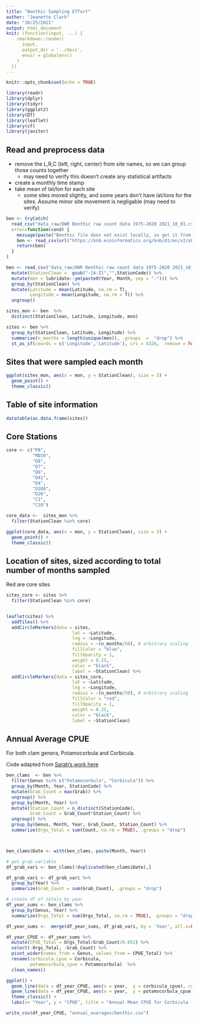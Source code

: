 ```yaml
---
title: "Benthic Sampling Effort"
author: "Jeanette Clark"
date: "10/25/2021"
output: html_document
knit: (function(input, ...) {
    rmarkdown::render(
      input,
      output_dir = '../docs',
      envir = globalenv()
    )
  })
---
```


```r
knitr::opts_chunk$set(echo = TRUE)
```

```r
library(readr)
library(dplyr)
library(tidyr)
library(ggplot2)
library(DT)
library(leaflet)
library(sf)
library(janitor)
```


## Read and preprocess data

* remove the L,R,C (left, right, center) from site names, so we can group those counts together
    - may need to verify this doesn't create any statistical artifacts
* create a monthly time stamp
* take mean of lat/lon for each site
    -  some sites moved slightly, and some years don't have lat/lons for the sites. Assume minor site movement is negligable (may need to verify)

```r
ben <- tryCatch(
  read_csv("data_raw/DWR Benthic raw count data 1975-2020 2021_10_01.csv", show_col_types = FALSE),
  error=function(cond) {
    message(paste("Benthic file does not exist locally, so get it from the KNB."))
    ben <- read_csv(url("https://knb.ecoinformatics.org/knb/d1/mn/v2/object/urn:uuid:25b7befd-e931-4a50-9bf6-14715561f64a", method = "libcurl"), show_col_types = FALSE)
    return(ben)
  }
)
```



```r
ben <- read_csv("data_raw/DWR Benthic raw count data 1975-2020 2021_10_01.csv")  %>% 
  mutate(StationClean =  gsub("-[A-Z]","",StationCode)) %>% 
  mutate(mon = lubridate::ym(paste0(Year, Month, sep = "-"))) %>% 
  group_by(StationClean) %>% 
  mutate(Latitude = mean(Latitude, na.rm = T), 
         Longitude = mean(Longitude, na.rm = T)) %>% 
  ungroup()
```



```r
sites_mon <- ben  %>% 
  distinct(StationClean, Latitude, Longitude, mon) 

sites <- ben %>% 
  group_by(StationClean, Latitude, Longitude) %>% 
  summarise(n_months = length(unique(mon)), .groups  =  "drop") %>% 
  st_as_sf(coords = c('Longitude','Latitude'), crs = 4326,  remove = FALSE)
```


## Sites that were sampled each month


```r
ggplot(sites_mon, aes(x = mon, y = StationClean), size = 3) +
  geom_point() +
  theme_classic()
```


## Table of site information

```r
datatable(as.data.frame(sites))
```

## Core Stations

```r
core <- c("P8",
          "MD10",
          "D8",
          "D7",
          "D6",
          "D41",
          "D4",
          "D28A",
          "D26",
          "C3",
          "C10")

core_data <-  sites_mon %>% 
  filter(StationClean %in% core)
```


```r
ggplot(core_data, aes(x = mon, y = StationClean), size = 3) +
  geom_point() +
  theme_classic()
```

## Location of sites, sized according to total number of months sampled

Red are core sites

```r
sites_core <- sites %>% 
  filter(StationClean %in% core)


leaflet(sites) %>% 
  addTiles() %>% 
  addCircleMarkers(data = sites,
                         lat = ~Latitude,
                         lng = ~Longitude,
                         radius = ~(n_months/50), # arbitrary scaling
                         fillColor = "blue",
                         fillOpacity = 1,
                         weight = 0.25,
                         color = "black",
                         label = ~StationClean) %>% 
  addCircleMarkers(data = sites_core,
                         lat = ~Latitude,
                         lng = ~Longitude,
                         radius = ~(n_months/50), # arbitrary scaling
                         fillColor = "red",
                         fillOpacity = 1,
                         weight = 0.25,
                         color = "black",
                         label = ~StationClean)
```

## Annual Average CPUE

For both clam genera, Potamocorbula and Corbicula.

Code adapted from [Sarah's work here](https://github.com/emp-des/annual-report-graphs/blob/master/Benthic/Benthic_AR_Template.Rmd)

```r
ben_clams  <- ben %>%
  filter(Genus %in% c("Potamocorbula", "Corbicula")) %>% 
  group_by(Month, Year, StationCode) %>%
  mutate(Grab_Count = max(Grab)) %>%
  ungroup() %>%
  group_by(Month, Year) %>%
  mutate(Station_Count = n_distinct(StationCode),
         Grab_Count = Grab_Count*Station_Count) %>%
  ungroup() %>%
  group_by(Genus, Month, Year, Grab_Count, Station_Count) %>%
  summarize(Orgs_Total = sum(Count, na.rm = TRUE), .groups = "drop")



ben_clams$Date <- with(ben_clams, paste(Month, Year))

# get grab variable
df_grab_vari <- ben_clams[!duplicated(ben_clams$Date),]

df_grab_vari <- df_grab_vari %>%
  group_by(Year) %>%
  summarize(Grab_Count = sum(Grab_Count), .groups = "drop") 

# create df of totals by year
df_year_sums <- ben_clams %>%
  group_by(Genus, Year) %>%
  summarize(Orgs_Total = sum(Orgs_Total, na.rm = TRUE), .groups = "drop") 

df_year_sums <-  merge(df_year_sums, df_grab_vari, by = 'Year', all.x=FALSE, all.y=FALSE)

df_year_CPUE <- df_year_sums %>%
  mutate(CPUE_Total = Orgs_Total/Grab_Count/0.052) %>%
  select(-Orgs_Total, -Grab_Count) %>% 
  pivot_wider(names_from = Genus, values_from = CPUE_Total) %>% 
  rename(corbicula_cpue = Corbicula,
         potamocorbula_cpue = Potamocorbula)  %>% 
  clean_names()

```


```r
ggplot() +
  geom_line(data = df_year_CPUE, aes(x = year,  y = corbicula_cpue), color = "red") +
  geom_line(data = df_year_CPUE, aes(x = year,  y = potamocorbula_cpue), color = "blue") +
  theme_classic() +
  labs(x= "Year", y = "CPUE", title = "Annual Mean CPUE for Corbicula (red) and Potamocorbula (blue)")
```


```r
write_csv(df_year_CPUE, "annual_averages/benthic.csv")
```


